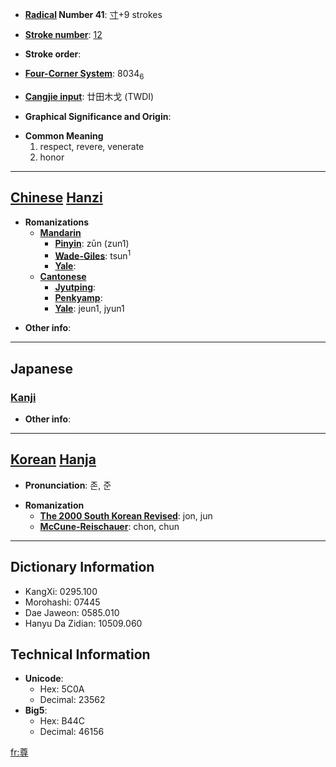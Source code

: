 * '''[[Wiktionary:Chinese radical index| Radical]] Number 41''': [[Wiktionary:Chinese radical index 寸|寸]]+9 strokes

* '''[[Wiktionary:Chinese total strokes index|Stroke number]]''': [[Wiktionary:Chinese total strokes index 12|12]]

* '''Stroke order''': 

* '''[[Wiktionary:Chinese four corner index|Four-Corner System]]''': 8034<sub>6</sub>

* '''[[Wiktionary:Chinese Cangjie index|Cangjie input]]''': 廿田木戈 (TWDI)

* '''Graphical Significance and Origin''': 

* '''Common Meaning'''
*#respect, revere, venerate
*# honor


----

== [[Chinese]] [[Hanzi]] ==

* '''Romanizations'''
** '''[[Mandarin]]'''
*** '''[[Pinyin]]''': zūn (zun1)
*** '''[[Wade-Giles]]''': tsun<sup>1</sup>
*** '''[[Yale]]''': 
** '''[[Cantonese]]'''
*** '''[[Jyutping]]''':
*** '''[[Penkyamp]]''': 
*** '''[[Yale]]''': jeun1, jyun1

* '''Other info''': 

----

==Japanese==
===[[Kanji]]===
{{kanji|on readings=[[そん]] (son)
|kun readings=[[たっとい]] (tattoi), [[とうとい]] (toutoi), [[たっとぶ]] (tattobu)
}}

* '''Other info''':  

----

== [[Korean]] [[Hanja]] ==

* '''Pronunciation''': 존, 준

* '''Romanization'''
** '''[[The 2000 South Korean Revised Romanization|The 2000 South Korean Revised]]''': jon, jun
** '''[[McCune-Reischauer]]''': chon, chun

----

== Dictionary Information ==

* KangXi: 0295.100
* Morohashi: 07445
* Dae Jaweon: 0585.010
* Hanyu Da Zidian: 10509.060

== Technical Information ==

* '''Unicode''':
** Hex: 5C0A
** Decimal: 23562
* '''Big5''':
** Hex: B44C
** Decimal: 46156

[[fr:尊]]